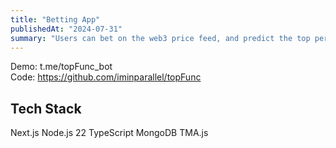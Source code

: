 ```yaml
---
title: "Betting App"
publishedAt: "2024-07-31"
summary: "Users can bet on the web3 price feed, and predict the top performers of the day"
---
```


Demo: t.me/topFunc_bot <br/>
Code: https://github.com/iminparallel/topFunc

## Tech Stack

Next.js
Node.js 22
TypeScript
MongoDB
TMA.js
